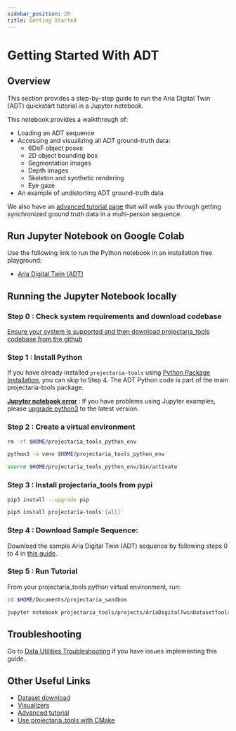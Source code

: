 ```yaml
---
sidebar_position: 20
title: Getting Started
---
```


# Getting Started With ADT

## Overview
This section provides a step-by-step guide to run the Aria Digital Twin (ADT) quickstart tutorial in a Jupyter notebook.

This notebook provides a walkthrough of:
* Loading an ADT sequence
* Accessing and visualizing all ADT ground-truth data:
    * 6DoF object poses
    * 2D object bounding box
    * Segmentation images
    * Depth images
    * Skeleton and synthetic rendering
    * Eye gaze
* An example of undistorting ADT ground-truth data

We also have an [advanced tutorial page](/docs/open_datasets/aria_digital_twin_dataset/advanced_tutorials) that will walk you through getting synchronized ground truth data in a multi-person sequence.

## Run Jupyter Notebook on Google Colab
Use the following link to run the Python notebook in an installation free playground:
* [Aria Digital Twin (ADT)](https://colab.research.google.com/github/facebookresearch/projectaria_tools/blob/1.3.3/projects/AriaDigitalTwinDatasetTools/examples/adt_quickstart_tutorial.ipynb)


## Running the Jupyter Notebook locally

### Step 0 : Check system requirements and download codebase

[Ensure your system is supported and then download projectaria_tools codebase from the github](/docs/data_utilities/installation/download_codebase)

### Step 1 : Install Python

If you have already installed `projectaria-tools` using [Python Package Installation](/docs/data_utilities/installation/installation_python), you can skip to Step 4. The ADT Python code is part of the main projectaria-tools package.

[**Jupyter notebook error**](/docs/data_utilities/installation/troubleshooting#jupyter-notebook-error) : If you have problems using Jupyter examples, please [upgrade python3](https://www.python.org/downloads/) to the latest version.

### Step 2 : Create a virtual environment

```bash
rm -rf $HOME/projectaria_tools_python_env

python3 -m venv $HOME/projectaria_tools_python_env

source $HOME/projectaria_tools_python_env/bin/activate
```

### Step 3 : Install projectaria_tools from pypi

```bash
pip3 install --upgrade pip

pip3 install projectaria-tools'[all]'
```

### Step 4 : Download Sample Sequence:

Download the sample Aria Digital Twin (ADT) sequence by following steps 0 to 4 in
[this guide](/docs/open_datasets/aria_digital_twin_dataset/dataset_download#download-the-sample-aria-digital-twin-adt-sequence).

### Step 5 : Run Tutorial

From your projectaria_tools python virtual environment, run:

```bash
cd $HOME/Documents/projectaria_sandbox

jupyter notebook projectaria_tools/projects/AriaDigitalTwinDatasetTools/examples/adt_quickstart_tutorial.ipynb
```

## Troubleshooting

Go to [Data Utilities Troubleshooting](/docs/data_utilities/installation/troubleshooting) if you have issues implementing this guide.

## Other Useful Links
* [Dataset download](/docs/open_datasets/aria_digital_twin_dataset/dataset_download)
* [Visualizers](/docs/open_datasets/aria_digital_twin_dataset/visualizers)
* [Advanced tutorial](/docs/open_datasets/aria_digital_twin_dataset/advanced_tutorials)
* [Use projectaria_tools with CMake](/docs/data_utilities/installation/installation_cpp)
